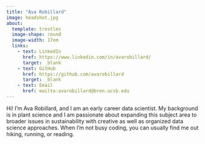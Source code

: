 ```yaml
---
title: "Ava Robillard"
image: headshot.jpg
about:
  template: trestles
  image-shape: round
  image-width: 17em
  links: 
    - text: LinkedIn
      href: https://www.linkedin.com/in/avarobillard/
      target: _blank
    - text: GitHub
      href: https://github.com/avarobillard
      target: _blank
    - text: Email
      href: mailto:avarobillard@bren.ucsb.edu
---
```


Hi! I'm Ava Robillard, and I am an early career data scientist. My background is in plant science and I am passionate about expanding this subject area to broader issues in sustainability with creative as well as organized data science approaches. When I’m not busy coding, you can usually find me out hiking, running, or reading.